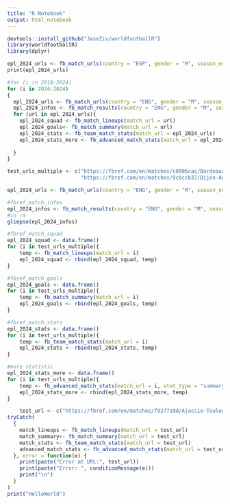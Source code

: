 ```yaml
---
title: "R Notebook"
output: html_notebook
---
```


```r
devtools::install_github("JaseZiv/worldfootballR")
library(worldfootballR)
library(dplyr)
```


```r
epl_2024_urls <- fb_match_urls(country = "ESP", gender = "M", season_end_year = 2024, tier="1st")
print(epl_2024_urls)
```


```r
#for (i in 2018:2024)
for (i in 2024:2024)
{
  epl_2024_urls <- fb_match_urls(country = "ENG", gender = "M", season_end_year = i, tier="1st")
  epl_2024_infos <- fb_match_results(country = "ENG", gender = "M", season_end_year = i, tier = "1st")
  for (url in epl_2024_urls){
    epl_2024_squad <- fb_match_lineups(match_url = url)
    epl_2024_goals<- fb_match_summary(match_url = url)
    epl_2024_stats <- fb_team_match_stats(match_url = epl_2024_urls)
    epl_2024_stats_more <- fb_advanced_match_stats(match_url = epl_2024_urls, stat_type = "summary", team_or_player = "team")
    
  }
}
```
```r
test_urls_multiple <- c("https://fbref.com/en/matches/c0996cac/Bordeaux-Nantes-August-21-2020-Ligue-1",
                        "https://fbref.com/en/matches/9cbccb37/Dijon-Angers-August-22-2020-Ligue-1")
```

```r
epl_2024_urls <- fb_match_urls(country = "ENG", gender = "M", season_end_year = 2024, tier="1st")
```

```r
#fbref_match_infos
epl_2024_infos <- fb_match_results(country = "ENG", gender = "M", season_end_year = 2024, tier = "1st")
#in ra
glimpse(epl_2024_infos)

```

```r
#fbref_match_squad
epl_2024_squad <- data.frame()
for (i in test_urls_multiple){
	temp <- fb_match_lineups(match_url = i)
	epl_2024_squad <- rbind(epl_2024_squad, temp)
}
```

```r
#fbref_match_goals
epl_2024_goals <- data.frame()
for (i in test_urls_multiple){
	temp <- fb_match_summary(match_url = i)
	epl_2024_goals <- rbind(epl_2024_goals, temp)
}
```

```r
#fbref_match_stats
epl_2024_stats <- data.frame()
for (i in test_urls_multiple){
	temp <- fb_team_match_stats(match_url = i)
	epl_2024_stats <- rbind(epl_2024_stats, temp)
}
```

```r
#more statistic
epl_2024_stats_more <- data.frame()
for (i in test_urls_multiple){
	temp <- fb_advanced_match_stats(match_url = i, stat_type = "summary", team_or_player = "team")
	epl_2024_stats_more <- rbind(epl_2024_stats_more, temp)
}
```

```r
    test_url <- c("https://fbref.com/en/matches/f927719d/Ajaccio-Toulouse-May-23-2018-French-12-RelegationPromotion-Play-offs")
tryCatch(
  {
    match_lineups <- fb_match_lineups(match_url = test_url)
    match_summary<- fb_match_summary(match_url = test_url)
    match_stats <- fb_team_match_stats(match_url = test_url)
    advanced_match_stats <- fb_advanced_match_stats(match_url = test_url, stat_type = "summary", team_or_player = "team")
  }, error = function(e) {
    print(paste("Error at URL:", test_url))
    print(paste("Error: ", conditionMessage(e)))
    print("\n")
  }
)
print("HelloWorld")
```
